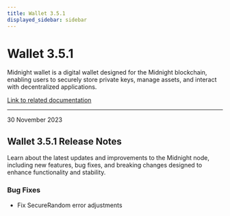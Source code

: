 ```yaml
---
title: Wallet 3.5.1
displayed_sidebar: sidebar
---
```


# Wallet 3.5.1

Midnight wallet is a digital wallet designed for the Midnight blockchain, enabling users to securely store private keys, manage assets, and interact with decentralized applications.

[Link to related documentation](../../learn/introduction/wallets)

---

<div 
  style={{
    marginTop: '0',
    fontSize: '1rem',
    fontWeight: 'normal',
    marginBottom: '0.5rem'
  }}
>
  30 November 2023
</div>

## Wallet 3.5.1 Release Notes

Learn about the latest updates and improvements to the Midnight node, including new features, bug fixes, and breaking changes designed to enhance functionality and stability.

### Bug Fixes

- Fix SecureRandom error adjustments

